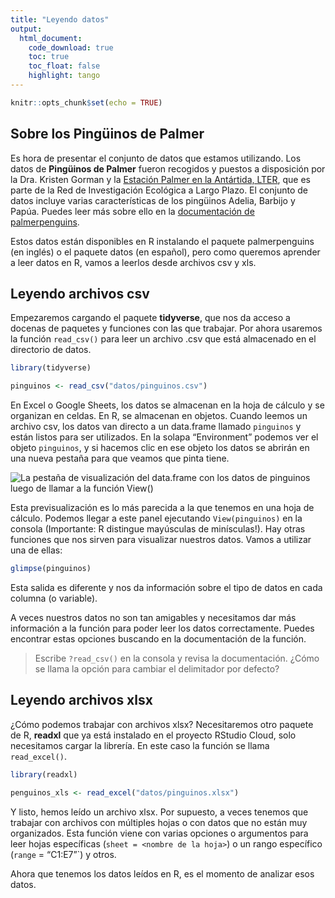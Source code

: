 ```yaml
---
title: "Leyendo datos"
output: 
  html_document:
    code_download: true
    toc: true
    toc_float: false
    highlight: tango
---
```


```r
knitr::opts_chunk$set(echo = TRUE)
```

## Sobre los Pingüinos de Palmer

Es hora de presentar el conjunto de datos que estamos utilizando. Los datos de **Pingüinos de Palmer** fueron recogidos y puestos a disposición por la Dra. Kristen Gorman y la [Estación Palmer en la Antártida, LTER](https://pal.lternet.edu/), que es parte de la Red de Investigación Ecológica a Largo Plazo. El conjunto de datos incluye varias características de los pingüinos Adelia, Barbijo y Papúa. Puedes leer más sobre ello en la [documentación de palmerpenguins](https://allisonhorst.github.io/palmerpenguins/). 

Estos datos están disponibles en R instalando el paquete palmerpenguins (en inglés) o el paquete datos (en español), pero como queremos aprender a leer datos en R, vamos a leerlos desde archivos csv y xls.

## Leyendo archivos csv

Empezaremos cargando el paquete **tidyverse**, que nos da acceso a docenas de paquetes y funciones con las que trabajar. Por ahora usaremos la función `read_csv()` para leer un archivo .csv que está almacenado en el directorio de datos. 

```r
library(tidyverse)

pinguinos <- read_csv("datos/pinguinos.csv")
```

En Excel o Google Sheets, los datos se almacenan en la hoja de cálculo y se organizan en celdas. En R, se almacenan en objetos. Cuando leemos un archivo csv, los datos van directo a un data.frame llamado `pinguinos` y están listos para ser utilizados. En la solapa "Environment" podemos ver el objeto `pinguinos`, y si hacemos clic en ese objeto los datos se abrirán en una nueva pestaña para que veamos que pinta tiene. 


<img src="img/view_en_rstudio.png" alt="La pestaña de visualización del data.frame con los datos de pinguinos luego de llamar a la función View()" />

Esta previsualización es lo más parecida a la que tenemos en una hoja de cálculo. Podemos llegar a este panel ejecutando `View(pinguinos)` en la consola (Importante: R distingue mayúsculas de minísculas!). Hay otras funciones que nos sirven para visualizar nuestros datos.  Vamos a utilizar una de ellas:

```r
glimpse(pinguinos)
```

Esta salida es diferente y nos da información sobre el tipo de datos en cada columna (o variable).

A veces nuestros datos no son tan amigables y necesitamos dar más información a la función para poder leer los datos correctamente. Puedes encontrar estas opciones buscando en la documentación de la función. 

> Escribe `?read_csv()` en la consola y revisa la documentación. ¿Cómo se llama la opción para cambiar el delimitador por defecto?

## Leyendo archivos xlsx

¿Cómo podemos trabajar con archivos xlsx? Necesitaremos otro paquete de R, **readxl** que ya está instalado en el proyecto RStudio Cloud, solo necesitamos cargar la librería. En este caso la función se llama `read_excel()`.

```r
library(readxl)

penguinos_xls <- read_excel("datos/pinguinos.xlsx")
```

Y listo, hemos leído un archivo xlsx. Por supuesto, a veces tenemos que trabajar con archivos con múltiples hojas o con datos que no están muy organizados. Esta función viene con varias opciones o argumentos para leer hojas específicas (`sheet = <nombre de la hoja>`) o un rango específico (`range` = "C1:E7"`) y otros. 

Ahora que tenemos los datos leídos en R, es el momento de analizar esos datos. 

